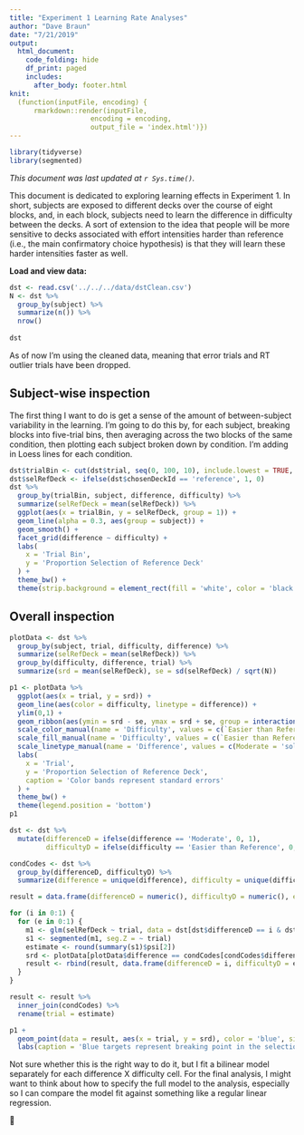 ```yaml
---
title: "Experiment 1 Learning Rate Analyses"
author: "Dave Braun"
date: "7/21/2019"
output: 
  html_document:
    code_folding: hide
    df_print: paged
    includes:
      after_body: footer.html
knit:
  (function(inputFile, encoding) {
      rmarkdown::render(inputFile,
                    encoding = encoding,
                    output_file = 'index.html')})
---
```


```r
library(tidyverse)
library(segmented)
```


*This document was last updated at `r Sys.time()`.*

This document is dedicated to exploring learning effects in Experiment 1. In short, subjects are exposed to different decks over the course of eight blocks, and, in each block, subjects need to learn the difference in difficulty between the decks. A sort of extension to the idea that people will be more sensitive to decks associated with effort intensities harder than reference (i.e., the main confirmatory choice hypothesis) is that they will learn these harder intensities faster as well. 

**Load and view data:**

```r
dst <- read.csv('../../../data/dstClean.csv')
N <- dst %>% 
  group_by(subject) %>% 
  summarize(n()) %>% 
  nrow()
  
dst
```

As of now I'm using the cleaned data, meaning that error trials and RT outlier trials have been dropped.

## Subject-wise inspection

The first thing I want to do is get a sense of the amount of between-subject variability in the learning. I'm going to do this by, for each subject, breaking blocks into five-trial bins, then averaging across the two blocks of the same condition, then plotting each subject broken down by condition. I'm adding in Loess lines for each condition.

```r
dst$trialBin <- cut(dst$trial, seq(0, 100, 10), include.lowest = TRUE, right = FALSE, labels = seq(1, 100, 10))
dst$selRefDeck <- ifelse(dst$chosenDeckId == 'reference', 1, 0)
dst %>% 
  group_by(trialBin, subject, difference, difficulty) %>% 
  summarize(selRefDeck = mean(selRefDeck)) %>% 
  ggplot(aes(x = trialBin, y = selRefDeck, group = 1)) +
  geom_line(alpha = 0.3, aes(group = subject)) +
  geom_smooth() +
  facet_grid(difference ~ difficulty) + 
  labs(
    x = 'Trial Bin',
    y = 'Proportion Selection of Reference Deck'
  ) +
  theme_bw() +
  theme(strip.background = element_rect(fill = 'white', color = 'black'))
```



## Overall inspection

```r
plotData <- dst %>% 
  group_by(subject, trial, difficulty, difference) %>% 
  summarize(selRefDeck = mean(selRefDeck)) %>% 
  group_by(difficulty, difference, trial) %>% 
  summarize(srd = mean(selRefDeck), se = sd(selRefDeck) / sqrt(N)) 

p1 <- plotData %>% 
  ggplot(aes(x = trial, y = srd)) + 
  geom_line(aes(color = difficulty, linetype = difference)) +
  ylim(0,1) +
  geom_ribbon(aes(ymin = srd - se, ymax = srd + se, group = interaction(difference, difficulty), fill = difficulty), alpha = .2) + 
  scale_color_manual(name = 'Difficulty', values = c(`Easier than Reference` = 'Dark green', `Harder than reference` = 'Red')) +
  scale_fill_manual(name = 'Difficulty', values = c(`Easier than Reference` = 'Dark green', `Harder than reference` = 'Red')) + 
  scale_linetype_manual(name = 'Difference', values = c(Moderate = 'solid', Extreme = 'dashed')) + 
  labs(
    x = 'Trial',
    y = 'Proportion Selection of Reference Deck',
    caption = 'Color bands represent standard errors'
  ) + 
  theme_bw() + 
  theme(legend.position = 'bottom')
p1
```


```r
dst <- dst %>% 
  mutate(differenceD = ifelse(difference == 'Moderate', 0, 1),
         difficultyD = ifelse(difficulty == 'Easier than Reference', 0, 1))

condCodes <- dst %>% 
  group_by(differenceD, difficultyD) %>% 
  summarize(difference = unique(difference), difficulty = unique(difficulty))

result = data.frame(differenceD = numeric(), difficultyD = numeric(), estimate = numeric(), srd = numeric())

for (i in 0:1) {
  for (e in 0:1) {
    m1 <- glm(selRefDeck ~ trial, data = dst[dst$differenceD == i & dst$difficultyD == e,], family = binomial)
    s1 <- segmented(m1, seg.Z = ~ trial)
    estimate <- round(summary(s1)$psi[2])
    srd <- plotData[plotData$difference == condCodes[condCodes$differenceD == i,]$difference[1] & plotData$difficulty == condCodes[condCodes$difficultyD == e,]$difficulty[1] & plotData$trial == estimate,]$srd
    result <- rbind(result, data.frame(differenceD = i, difficultyD = e, estimate = estimate, srd = srd))
  }
}

result <- result %>% 
  inner_join(condCodes) %>% 
  rename(trial = estimate)
```
```r
p1 + 
  geom_point(data = result, aes(x = trial, y = srd), color = 'blue', size = 4, shape = 13) + 
  labs(caption = 'Blue targets represent breaking point in the selection ~ trial relationship.')
```

Not sure whether this is the right way to do it, but I fit a bilinear model separately for each difference X difficulty cell. For the final analysis, I might want to think about how to specify the full model to the analysis, especially so I can compare the model fit against something like a regular linear regression. 

















